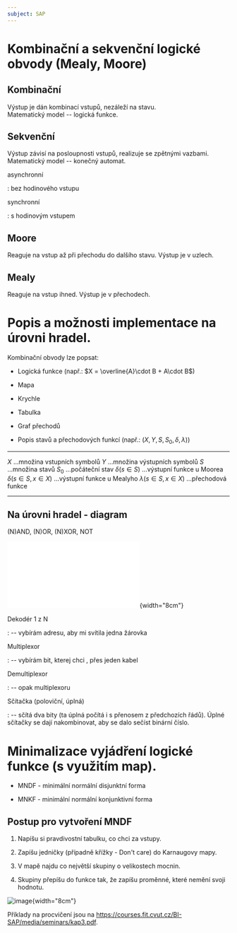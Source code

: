 ```yaml
---
subject: SAP
---
```


# Kombinační a sekvenční logické obvody (Mealy, Moore)

## Kombinační

Výstup je dán kombinací vstupů, nezáleží na stavu.\
Matematický model -- logická funkce.

## Sekvenční

Výstup závisí na posloupnosti vstupů, realizuje se zpětnými vazbami.\
Matematický model -- konečný automat.

asynchronní

:   bez hodinového vstupu

synchronní

:   s hodinovým vstupem

## Moore

Reaguje na vstup až při přechodu do dalšího stavu. Výstup je v uzlech.

## Mealy

Reaguje na vstup ihned. Výstup je v přechodech.

# Popis a možnosti implementace na úrovni hradel.

Kombinační obvody lze popsat:

-   Logická funkce (např.: $X = \overline{A}\cdot B + A\cdot B$)

-   Mapa

-   Krychle

-   Tabulka

-   Graf přechodů

-   Popis stavů a přechodových funkcí (např.:
    $(X,Y,S,S_0,\delta,\lambda)$)

  -------------------------- -------------------------------
  $X$                        ...množina vstupních symbolů
  $Y$                        ...množina výstupních symbolů
  $S$                        ...množina stavů
  $S_0$                      ...počáteční stav
  $\delta(s\in S)$           ...výstupní funkce u Moorea
  $\delta(s\in S,x\in X)$    ...výstupní funkce u Mealyho
  $\lambda(s\in S,x\in X)$   ...přechodová funkce
  -------------------------- -------------------------------

## Na úrovni hradel - diagram

(N)AND, (N)OR, (N)XOR, NOT

![image](./gates.pdf){width="8cm"}

Dekodér 1 z N

:   -- vybírám adresu, aby mi svítila jedna žárovka

Multiplexor

:   -- vybírám bit, kterej chci , přes jeden kabel

Demultiplexor

:   -- opak multiplexoru

Sčítačka (poloviční, úplná)

:   -- sčítá dva bity (ta úplná počítá i s přenosem z předchozích řádů).
    Úplné sčítačky se dají nakombinovat, aby se dalo sečíst binární
    číslo.

# Minimalizace vyjádření logické funkce (s využitím map).

-   MNDF - minimální normální disjunktní forma

-   MNKF - minimální normální konjunktivní forma

## Postup pro vytvoření MNDF

1.  Napíšu si pravdivostní tabulku, co chci za vstupy.

2.  Zapíšu jedničky (případně křížky - Don't care) do Karnaugovy mapy.

3.  V mapě najdu co největší skupiny o velikostech mocnin.

4.  Skupiny přepíšu do funkce tak, že zapíšu proměnné, které nemění
    svoji hodnotu.

![image](./karnaugh.jpg){width="8cm"}

Příklady na procvičení jsou na
<https://courses.fit.cvut.cz/BI-SAP/media/seminars/kap3.pdf>.
